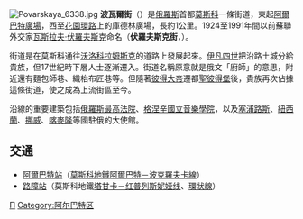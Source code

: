 {{coord|55.7556666767|N|37.5908333433|E|source:ruwiki_region:RU_type:landmark|format=dms|display=title}}
[[File:Povarskaya_6338.jpg|thumb]]
'''波瓦爾街'''（{{lang-rus|Поварска́я у́лица|Povarskaya ulitsa}}）是[[俄羅斯|俄羅斯]]首都[[莫斯科|莫斯科]]一條街道，東起[[阿爾巴特廣場|阿爾巴特廣場]]，西至[[花園環路|花園環路]]上的庫德林廣場，長約1公里。1924至1991年間以前蘇聯外交家[[瓦斯拉夫‧伏羅夫斯克|瓦斯拉夫‧伏羅夫斯克]]命名（'''伏羅夫斯克街'''，{{lang-ru|улица Воро́вского}}）。

街道是在莫斯科通往[[沃洛科拉姆斯克|沃洛科拉姆斯克]]的道路上發展起來。[[伊凡四世|伊凡四世]]把沿路土城分給貴族，但17世紀時下層人士逐漸遷入。街道名稱原意就是俄文「廚師」的意思，附近還有麵包師巷、織枱布匠巷等。但隨著[[彼得大帝|彼得大帝]]遷都[[聖彼得堡|聖彼得堡]]後，貴族再次佔據這條街道，使之成為上流街區至今。

沿線的重要建築包括[[俄羅斯最高法院|俄羅斯最高法院]]、[[格涅辛國立音樂學院|格涅辛國立音樂學院]]，以及[[塞浦路斯|塞浦路斯]]、[[紐西蘭|紐西蘭]]、[[挪威|挪威]]、[[喀麥隆|喀麥隆]]等國駐俄的大使館。

==交通==
*[[阿爾巴特站_(阿爾巴特－波克羅夫卡線)|阿爾巴特站]]（[[莫斯科地鐵|莫斯科地鐵]][[阿爾巴特－波克羅夫卡線|阿爾巴特－波克羅夫卡線]]）
*[[路障站|路障站]]（莫斯科地鐵[[塔甘卡－红普列斯妮娅线|塔甘卡－红普列斯妮娅线]]、[[環狀線_(莫斯科地鐵)|環狀線]]）
[[Category:莫斯科街道|П]]
[[Category:阿尔巴特区|Category:阿尔巴特区]]